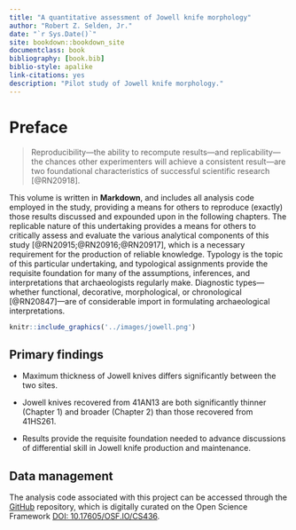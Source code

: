 ```yaml
--- 
title: "A quantitative assessment of Jowell knife morphology"
author: "Robert Z. Selden, Jr."
date: "`r Sys.Date()`"
site: bookdown::bookdown_site
documentclass: book
bibliography: [book.bib]
biblio-style: apalike
link-citations: yes
description: "Pilot study of Jowell knife morphology."
---
```


# Preface {-}

>Reproducibility---the ability to recompute results---and replicability---the chances other experimenters will achieve a consistent result---are two foundational characteristics of successful scientific research [@RN20918].

This volume is written in **Markdown**, and includes all analysis code employed in the study, providing a means for others to reproduce (exactly) those results discussed and expounded upon in the following chapters. The replicable nature of this undertaking provides a means for others to critically assess and evaluate the various analytical components of this study [@RN20915;@RN20916;@RN20917], which is a necessary requirement for the production of reliable knowledge. Typology is the topic of this particular undertaking, and typological assignments provide the requisite foundation for many of the assumptions, inferences, and interpretations that archaeologists regularly make. Diagnostic types---whether functional, decorative, morphological, or chronological [@RN20847]---are of considerable import in formulating archaeological interpretations.

```r
knitr::include_graphics('../images/jowell.png')
```

## Primary findings

* Maximum thickness of Jowell knives differs significantly between the two sites.

* Jowell knives recovered from 41AN13 are both significantly thinner (Chapter 1) and broader (Chapter 2) than those recovered from 41HS261.

* Results provide the requisite foundation needed to advance discussions of differential skill in Jowell knife production and maintenance.

## Data management

The analysis code associated with this project can be accessed through the [GitHub](https://github.com/aksel-blaise/jowell) repository, which is digitally curated on the Open Science Framework [DOI: 10.17605/OSF.IO/CS436](https://osf.io/cs436/).
